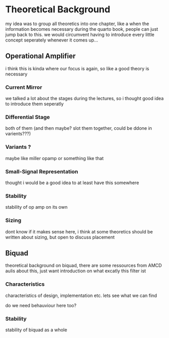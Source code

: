 # Theoretical Background

my idea was to group all theoretics into one chapter, like a when the information becomes necessary during the quarto book, people can just jump back to this. we would circumvent having to introduce every little concept seperately whenever it comes up...

## Operational Amplifier

i think this is kinda where our focus is again, so like a good theory is necessary

### Current Mirror

we talked a lot about the stages during the lectures, so i thought good idea to introduce them seperatly 

### Differential Stage

both of them (and then maybe? slot them together, could be ddone in varients???)

### Variants ?

maybe like miller opamp or something like that

### Small-Signal Representation

thought i would be a good idea to at least have this somewhere

### Stability

stability of op amp on its own

### Sizing

dont know if it makes sense here, i think at some theoretics should be written about sizing, but open to discuss placement

## Biquad

theoretical background on biquad, there are some ressources from AMCD aulis about this, just want introduction on what excatly this filter ist



### Characteristics

characteristics of design, implementation etc. lets see what we can find

do we  need behauviour here too?

### Stability

stability of biquad as a whole